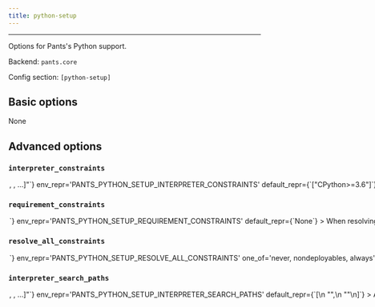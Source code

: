 ```yaml
---
title: python-setup
---
```



---

Options for Pants&#x27;s Python support.

Backend: <span className="color--primary">`pants.core`</span>

Config section: <span className="color--primary">`[python-setup]`</span>

<span className={styles.options}>

## Basic options

None

## Advanced options

### `interpreter_constraints`

<Option
  cli_repr={`--python-setup-interpreter-constraints="[<requirement>, <requirement>, ...]"`}
  env_repr='PANTS_PYTHON_SETUP_INTERPRETER_CONSTRAINTS'
  default_repr={`["CPython>=3.6"]`}
>
The Python interpreters your codebase is compatible with.

Specify with requirement syntax, e.g. &#x27;CPython&gt;=2.7,&lt;3&#x27; (A CPython interpreter with version &gt;=2.7 AND version &lt;3) or &#x27;PyPy&#x27; (A pypy interpreter of any version). Multiple constraint strings will be ORed together.

These constraints are used as the default value for the `interpreter_constraints` field of Python targets.

</Option>

### `requirement_constraints`

<Option
  cli_repr={`--python-setup-requirement-constraints=<file_option>`}
  env_repr='PANTS_PYTHON_SETUP_REQUIREMENT_CONSTRAINTS'
  default_repr={`None`}
>
When resolving third-party requirements, use this constraints file to determine which versions to use.

See https://pip.pypa.io/en/stable/user_guide/#constraints-files for more information on the format of constraint files and how constraints are applied in Pex and pip.

</Option>

### `resolve_all_constraints`

<Option
  cli_repr={`--python-setup-resolve-all-constraints=<ResolveAllConstraintsOption>`}
  env_repr='PANTS_PYTHON_SETUP_RESOLVE_ALL_CONSTRAINTS'
  one_of='never, nondeployables, always'
  default_repr={`nondeployables`}
>
If set, and the requirements of the code being operated on are a subset of the constraints file, then the entire constraints file will be used instead of the subset. If unset, or any requirement of the code being operated on is not in the constraints file, each subset will be independently resolved as needed, which is more correct - work is only invalidated if a requirement it actually depends on changes - but also a lot slower, due to the extra resolving.

- `never` will always use proper subsets, regardless of the goal being run.
- `nondeployables` will use proper subsets for `./pants package`, but otherwise attempt to use a single resolve.
- `always` will always attempt to use a single resolve.

Requires [python-setup].requirement_constraints to be set.

</Option>

### `interpreter_search_paths`

<Option
  cli_repr={`--python-setup-interpreter-search-paths="[<binary-paths>, <binary-paths>, ...]"`}
  env_repr='PANTS_PYTHON_SETUP_INTERPRETER_SEARCH_PATHS'
  default_repr={`[\n  "<PYENV>",\n  "<PATH>"\n]`}
>
A list of paths to search for Python interpreters that match your project&#x27;s interpreter constraints. You can specify absolute paths to interpreter binaries and/or to directories containing interpreter binaries. The order of entries does not matter. The following special strings are supported:

- &quot;&lt;PATH&gt;&quot;, the contents of the PATH env var
- &quot;&lt;PYENV&gt;&quot;, all Python versions under $(pyenv root)/versions
- &quot;&lt;PYENV_LOCAL&gt;&quot;, the Pyenv interpreter with the version in BUILD_ROOT/.python-version
- &quot;&lt;PEXRC&gt;&quot;, paths in the PEX_PYTHON_PATH variable in /etc/pexrc or ~/.pexrc
  </Option>

### `resolver_version`

<Option
  cli_repr={`--python-setup-resolver-version=<ResolverVersion>`}
  env_repr='PANTS_PYTHON_SETUP_RESOLVER_VERSION'
  one_of='pip-legacy-resolver, pip-2020-resolver'
  default_repr={`pip-legacy-resolver`}
>
The resolver implementation to use when resolving Python requirements.

Support for the &#x27;pip-legacy-resolver&#x27; will be removed in Pants 2.5; so you&#x27;re encouraged to start using the &#x27;pip-2020-resolver&#x27; early. For more information on this change see https://pip.pypa.io/en/latest/user_guide/#changes-to-the-pip-dependency-resolver-in-20-2-2020

</Option>

### `resolver_manylinux`

<Option
  cli_repr={`--python-setup-resolver-manylinux=<str>`}
  env_repr="PANTS_PYTHON_SETUP_RESOLVER_MANYLINUX"
  default_repr={`manylinux2014`}
>
  Whether to allow resolution of manylinux wheels when resolving requirements
  for foreign linux platforms. The value should be a manylinux platform upper
  bound, e.g.: &#x27;manylinux2010&#x27;, or else the string &#x27;no&#x27; to
  disallow.
</Option>

### `resolver_jobs`

<Option
  cli_repr={`--python-setup-resolver-jobs=<int>`}
  env_repr="PANTS_PYTHON_SETUP_RESOLVER_JOBS"
  default_repr={`32`}
>
  The maximum number of concurrent jobs to build wheels with. Because Pants can
  run multiple subprocesses in parallel, the maximum total parallelism will be
  `--process-execution-{(local, remote)}-parallelism x
  --python-setup-resolver-jobs`. Setting this option higher may result in better
  parallelism, but, if set too high, may result in starvation and Out of Memory
  errors.
</Option>

## Deprecated options

### `resolver_http_cache_ttl`

<Option
  cli_repr={`--python-setup-resolver-http-cache-ttl=<int>`}
  env_repr="PANTS_PYTHON_SETUP_RESOLVER_HTTP_CACHE_TTL"
  default_repr={`0`}
  removal_version="2.4.0.dev1"
  removal_hint={"Unused."}
>
  Unused.
</Option>

</span>

